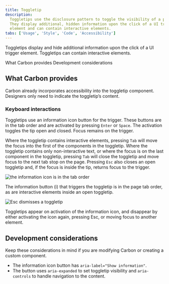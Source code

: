 ```yaml
---
title: Toggletip
description:
  Toggletips use the disclosure pattern to toggle the visibility of a popover.
  They display additional, hidden information upon the click of a UI trigger
  element and can contain interactive elements.
tabs: ['Usage', 'Style', 'Code', 'Accessibility']
---
```



<PageDescription>

  Toggletips display and hide additional information upon the click of a UI trigger element. Toggletips can contain interactive elements.

</PageDescription>

<AnchorLinks>
  <AnchorLink>What Carbon provides</AnchorLink>
  <AnchorLink>Development considerations</AnchorLink>
</AnchorLinks>

## What Carbon provides

Carbon already incorporates accessibility into the toggletip component. Designers only need to indicate the toggletip’s content.

### Keyboard interactions

Toggletips use an information icon button for the trigger. These buttons are in the tab order and are activated by pressing `Enter` or `Space`. The activation toggles the tip open and closed. Focus remains on the trigger.

Where the toggletip contains interactive elements, pressing `Tab` will move the focus into the first of the components in the toggletip. Where the toggletip contains only non-interactive text, or where the focus is on the last component in the toggletip, pressing `Tab` will close the toggletip and move focus to the next tab stop on the page.
Pressing `Esc` also closes an open toggletip and, if the focus is inside the tip, returns focus to the trigger.

<Row>
<Column colLg={8}>

![the information icon is in the tab order](images/toggletip-accessibility-1.png)

<Caption>
  The information button (i) that triggers the toggletip is in the page tab order, as are interactive elements inside an open toggletip.
</Caption>

</Column>
</Row>

<Row>
<Column colLg={8}>

![Esc dismisses a toggletip](images/toggletip-accessibility-2.png)

<Caption>
  Toggletips appear on activation of the information icon, and disappear by either activating the icon again, pressing Esc, or moving focus to another element.
</Caption>

</Column>
</Row>

## Development considerations

Keep these considerations in mind if you are modifying Carbon or creating a
custom component.

- The information icon button has `aria-label="Show information"`.
- The button uses `aria-expanded` to set toggletip visibility and `aria-controls` to handle navigation to the content.